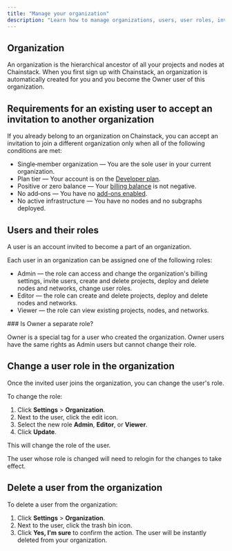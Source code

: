 ```yaml
---
title: "Manage your organization"
description: "Learn how to manage organizations, users, user roles, invitation requirements."
---
```


## Organization

An organization is the hierarchical ancestor of all your projects and nodes at Chainstack. When you first sign up with Chainstack, an organization is automatically created for you and you become the Owner user of this organization.

## Requirements for an existing user to accept an invitation to another organization

If you already belong to an organization on Chainstack, you can accept an invitation to join a different organization only when all of the following conditions are met:

- Single‑member organization — You are the sole user in your current organization.
- Plan tier — Your account is on the [Developer plan](https://chainstack.com/pricing/).
- Positive or zero balance — Your [billing balance](/docs/manage-your-billing) is not negative.
- No add‑ons — You have no [add-ons enabled](/docs/add-ons).
- No active infrastructure — You have no nodes and no subgraphs deployed.

## Users and their roles

A user is an account invited to become a part of an organization.

Each user in an organization can be assigned one of the following roles:

* Admin — the role can access and change the organization's billing settings, invite users, create and delete projects, deploy and delete nodes and networks, change user roles.
* Editor — the role can create and delete projects, deploy and delete nodes and networks.
* Viewer — the role can view existing projects, nodes, and networks.

<Info>
  ### Is Owner a separate role?

  Owner is a special tag for a user who created the organization. Owner users have the same rights as Admin users but cannot change their role.
</Info>

## Change a user role in the organization

Once the invited user joins the organization, you can change the user's role.

To change the role:
1. Click **Settings** > **Organization**.
2. Next to the user, click the edit icon.
3. Select the new role **Admin**, **Editor**, or **Viewer**.
4. Click **Update**.

This will change the role of the user.

The user whose role is changed will need to relogin for the changes to take effect.

## Delete a user from the organization

To delete a user from the organization:
1. Click **Settings** > **Organization**.
2. Next to the user, click the trash bin icon.
3. Click **Yes, I'm sure** to confirm the action.
The user will be instantly deleted from your organization.
